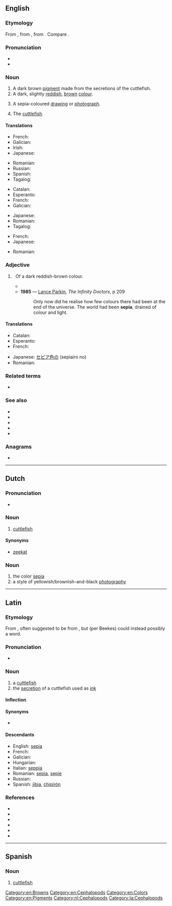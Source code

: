 {{also|Sepia|sépia}}
==English==
{{wikipedia}}

===Etymology===
From {{bor|en|la|sēpia}}, from {{der|en|grc|σηπία||cuttlefish}}, from {{m|grc|σήψ||a kind of lizard, also a kind of serpent whose bite was alleged to cause putrefaction}}. Compare {{cog|it|seppia}}.

===Pronunciation===
* {{IPA|/ˈsiːpɪə/|lang=en}}
* {{rhymes|iːpiə|lang=en}}

===Noun===
{{en-noun|~}}

# A dark brown [[pigment]] made from the secretions of the cuttlefish. {{defdate|from 1820s}}
# A dark, slightly [[red]]dish, [[brown]] [[color|colour]].
#: {{color panel|704214}}
# {{lb|en|by extension|countable}} A sepia-coloured [[drawing]] or [[photograph]].
# {{lb|en|archaic|countable}} The [[cuttlefish]]. {{defdate|from 16th c.}}

====Translations====
{{trans-top|pigment}}
* French: {{t+|fr|sépia|m}}
* Galician: {{t+|gl|sepia|f}}
* Irish: {{t|ga|dúch cudail|m}}
* Japanese: {{t|ja|セピア|tr=sepia}}
{{trans-mid}}
* Romanian: {{t+|ro|sepia|f}}
* Russian: {{t+|ru|се́пия|f}}
* Spanish: {{t+|es|sepia|f}}
* Tagalog: {{t|tl|sepya}}
{{trans-bottom}}

{{trans-top|colour}}
* Catalan: {{t+|ca|sèpia|m}}
* Esperanto: {{t|eo|sepio}}
* French: {{t+|fr|sépia|m}}
* Galician: {{t+|gl|sepia|m}}
{{trans-mid}}
* Japanese: {{t|ja|セピア色|tr=sepiairo}}
* Romanian: {{t+|ro|sepia|f}}
* Tagalog: {{t|tl|sepya}}
{{trans-bottom}}

{{trans-top|drawing}}
* French: {{t+|fr|sépia|m}}
* Japanese: {{t|ja|セピア画|tr=sepiaga}}
{{trans-mid}}
* Romanian: {{t+|ro|sepia|f}}
{{trans-bottom}}

{{trans-see|cuttlefish}}

===Adjective===
{{en-adj}}

# {{lb|en|colour}}&nbsp; Of a dark reddish-brown colour.
#* {{quote-book|year=1963|author={{w|Margery Allingham}}
|title={{w|The China Governess}}
|chapter=3|url=http://openlibrary.org/works/OL2004261W
|passage='''Sepia''' Delft tiles surrounded the fireplace, their crudely drawn Biblical scenes in faded cyclamen blending with the pinkish pine, while above them, instead of a mantelshelf, there was an archway high enough to form a balcony with slender balusters and a tapestry-hung wall behind.}}
#* '''1985''' — [[w:Lance Parkin|Lance Parkin]], ''The Infinity Doctors'', p 209
#*: Only now did he realise how few colours there had been at the end of the universe. The world had been '''sepia''', drained of colour and light.

====Translations====
{{trans-top|colour}}
* Catalan: {{t+|ca|sèpia}}
* Esperanto: {{t|eo|sepia}}
* French: {{t+|fr|sépia}}
{{trans-mid}}
* Japanese: [[セピア色]]の (sepiairo no)
* Romanian: {{t+|ro|sepia}}
{{trans-bottom}}

===Related terms===
* {{l|en|sepiolite}}

===See also===
* {{l|en|black and white}}
* {{l|en|color}}
* {{l|en|cuttlefish}}
* {{l|en|ink sac}}
* {{l|en|Appendix:Colors}}

===Anagrams===
* {{anagrams|en|a=aeips|Aspie|aspie|paise}}

[[Category:en:Browns]]
[[Category:en:Cephalopods]]
[[Category:en:Colors]]
[[Category:en:Pigments]]

----

==Dutch==
{{wikipedia|lang=nl}}

===Pronunciation===
* {{audio|Nl-sepia.ogg|Audio|lang=nl}}

===Noun===
{{nl-noun|f|g2=m|-|-}}

# [[cuttlefish]]

====Synonyms====
* {{sense|cuttlefish}} [[zeekat]]

===Noun===
{{nl-noun|n|-|-}}

# the color [[sepia#English|sepia]]
# a style of yellowish/brownish-and-black [[photography]]

[[Category:nl:Cephalopods]]

----

==Latin==

===Etymology===
From {{der|la|grc|σηπία|}}, often suggested to be from {{der|la|grc|σήπειν||to make rotten}}, but (per Beekes) could instead possibly a {{der|la|pregrc|-}} word.

===Pronunciation===
* {{la-IPA|sēpia}}

===Noun===
{{la-noun|sēpia|sēpiae|f|first}}

# a [[cuttlefish]]
# the [[secretion]] of a cuttlefish used as [[ink]]

====Inflection====
{{la-decl-1st|sēpi}}

====Synonyms====
* {{sense|cuttlefish}} {{l|la|loligo|lōlīgō}}

====Descendants====
* English: [[#English|sepia]]
* French: {{l|fr|seiche}}
* Galician: {{l|gl|xiba}}
* Hungarian: {{l|hu|szépia}}
* Italian: [[seppia]]
* Romanian: [[#Romanian|sepia]], [[sepie]]
* Russian: {{l|ru|сепия}}
* Spanish: [[jibia]], [[chipirón]]

===References===
* {{R:L&S}}
* {{R:Elementary Lewis}}
* {{R:du Cange}}
* {{R:Gaffiot}}
* {{R:PersEnc}}
* {{R:Smith's Geography}}

[[Category:la:Cephalopods]]

----

==Spanish==

===Noun===
{{es-noun|f}}

# [[cuttlefish]]